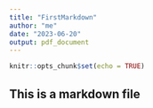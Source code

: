```yaml
---
title: "FirstMarkdown"
author: "me"
date: "2023-06-20"
output: pdf_document
---
```


```r
knitr::opts_chunk$set(echo = TRUE)
```

## This is a markdown file





